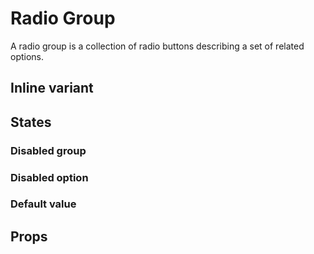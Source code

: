 
<Meta of={RadioGroupStories} />

# Radio Group

A radio group is a collection of radio buttons describing a set of related options.

<Primary />

## Inline variant

<Canvas of={RadioGroupStories.Inline} />

## States

### Disabled group

<Canvas of={RadioGroupStories.DisabledGroup} />

### Disabled option

<Canvas of={RadioGroupStories.DisabledOption} />

### Default value

<Canvas of={RadioGroupStories.DefaultValue} />

## Props

<ArgTypes of={RadioGroupStories} />
